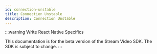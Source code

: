```yaml
---
id: connection-unstable
title: Connection Unstable
description: Connection Unstable
---
```


:::warning
Write React Native Specifics

This documentation is for the beta version of the Stream Video SDK.
The SDK is subject to change.
:::

[//]: # ()
[//]: # (Besides showing the quality of user's network connection, another useful video call feature is to indicate unreliable participant's connection quality. The [default `ParticipantViewUI`]&#40;../../ui-components/core/participant-view&#41; does this by rendering SDK's `Notification` component when the connection quality reaches poor level.)

[//]: # ()
[//]: # (Our minimal custom unstable connection notification should look as follows:)

[//]: # ()
[//]: # (```tsx)

[//]: # (import {)

[//]: # (  SfuModels,)

[//]: # (  useParticipantViewContext,)

[//]: # (} from '@stream-io/video-react-sdk';)

[//]: # ()
[//]: # (const PoorConnectionNotification = &#40;&#41; => {)

[//]: # (  const { participant } = useParticipantViewContext&#40;&#41;;)

[//]: # (  const { connectionQuality, isLocalParticipant } = participant;)

[//]: # ()
[//]: # (  if &#40;)

[//]: # (    isLocalParticipant &&)

[//]: # (    connectionQuality === SfuModels.ConnectionQuality.POOR)

[//]: # (  &#41; {)

[//]: # (    return <div>Poor connection quality</div>;)

[//]: # (  })

[//]: # (  return null;)

[//]: # (};)

[//]: # ()
[//]: # (export const CustomParticipantViewUI = &#40;&#41; => {)

[//]: # (  return &#40;)

[//]: # (    <div>)

[//]: # (      <PoorConnectionNotification />)

[//]: # (      {/* other UI components... */})

[//]: # (    </div>)

[//]: # (  &#41;;)

[//]: # (};)

[//]: # (```)

[//]: # ()
[//]: # (## Final steps)

[//]: # ()
[//]: # (Now we can pass this custom `ParticipantViewUI` component down to our call layout components or directly to `ParticipantView` component in our custom call layout as described in the [participant view customizations guide]&#40;../participant-view-customizations&#41;.)

[//]: # ()
[//]: # (```tsx)

[//]: # (import { useParticipants } from '@stream-io/video-react-sdk';)

[//]: # ()
[//]: # (import { CustomParticipantViewUI } from '../ParticipantViewUI';)

[//]: # (import { CustomVideoPlaceholder } from '../VideoPlaceholder';)

[//]: # ()
[//]: # (export const CustomCallLayout = &#40;&#41; => {)

[//]: # (  const otherParticipants = useParticipants&#40;&#41;;)

[//]: # ()
[//]: # (  return &#40;)

[//]: # (    <div>)

[//]: # (      {/* other UI components */})

[//]: # (      {otherParticipants.map&#40;&#40;participant&#41; => &#40;)

[//]: # (        <div key={participant.sessionId}>)

[//]: # (          <ParticipantView)

[//]: # (            participant={participant})

[//]: # (            // highlight-next-line)

[//]: # (            ParticipantViewUI={CustomParticipantViewUI})

[//]: # (            VideoPlaceholder={CustomVideoPlaceholder})

[//]: # (          />)

[//]: # (        </div>)

[//]: # (      &#41;&#41;})

[//]: # (    </div>)

[//]: # (  &#41;;)

[//]: # (};)

[//]: # (```)
